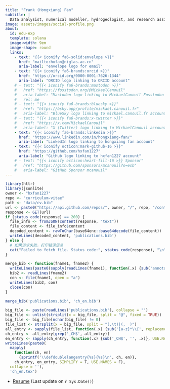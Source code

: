 ```yaml
---
title: "Frank (Hongxiang) Fan"
subtitle: |
  Data analysist, numerical modeller, hydrogeologist, and research assitant
image: assets/images/social-profile.png
about:
  id: edu-exp
  template: solana
  image-width: 9em
  image-shape: round
  links:
    - text: "{{< iconify fa6-solid:envelope >}}"
      href: "mailto:hxfan@niglas.ac.cn"
      aria-label: "envelope logo for email"
    - text: "{{< iconify fa6-brands:orcid >}}"
      href: "https://orcid.org/0000-0001-7626-1344"
      aria-label: "ORCID logo linking to ORCID account"
    # - text: "{{< iconify fa6-brands:mastodon >}}"
    #   href: "https://fosstodon.org/@MickaelCanouil"
    #   aria-label: "Mastodon logo linking to MickaelCanouil Fosstodon account"
    #   rel: me
    # - text: "{{< iconify fa6-brands:bluesky >}}"
    #   href: "https://bsky.app/profile/mickael.canouil.fr"
    #   aria-label: "BlueSky logo linking to mickael.canouil.fr account"
    # - text: "{{< iconify fa6-brands:x-twitter >}}"
    #   href: "https://x.com/MickaelCanouil"
    #   aria-label: "X (Twitter) logo linking to MickaelCanouil account"
    - text: "{{< iconify fa6-brands:linkedin >}}"
      href: "https://www.linkedin.com/in/hongxiang-fan/"
      aria-label: "LinkedIn logo linking to hongxiang fan account"
    - text: "{{< iconify octicon:mark-github-16 >}}"
      href: "https://github.com/hxfan1227"
      aria-label: "GitHub logo linking to hxfan1227 account"
    # - text: "{{< iconify octicon:heart-fill-16 >}} Sponsor"
    #   href: "https://github.com/sponsors/mcanouil?o=esb"
    #   aria-label: "GitHub Sponsor mcanouil"
---
```


```r
library(httr)
library(jsonlite)
owner <- "hxfan1227"  
repo <- "curriculum-vitae"   
path <- "data/cv.bib"
url <- paste0("https://api.github.com/repos/", owner, "/", repo, "/contents/", path)
response <- GET(url)
if (status_code(response) == 200) {
  file_info <- fromJSON(content(response, "text"))
  file_content <- file_info$content
  decoded_content <- rawToChar(base64enc::base64decode(file_content))
  writeLines(decoded_content, 'publications.bib')
} else {
  # 如果请求失败，打印错误信息
  cat("Failed to fetch file. Status code:", status_code(response), "\n")
}

merge_bib <- function(fname1, fname2) {
  writeLines(paste0(sapply(readLines(fname1), function(.x) {sub('annotaion', replacement = 'author+an', .x)}, USE.NAMES = F), collapse = '\n'), fname1)
  bib2 <- readLines(fname2)
  con <- file(fname1, open = "a")
  writeLines(bib2, con)
  close(con)
}

merge_bib('publications.bib', 'ch_en.bib')

big_file <- paste(readLines('publications.bib'), collapse = "")
big_file <- unlist(strsplit(x = big_file, split = "@", fixed = TRUE))
big_file <- big_file[nchar(big_file) != 0]
file_list <- strsplit(x = big_file, split = "(,\t)|(,  )")
all_entry <- sapply(file_list, function(.x) {sub('[a-z]*\\{', replacement = '', x = .x[1])}, USE.NAMES = F)
ch_entry <- all_entry[grep('_CH$', all_entry)]
en_entry <- sapply(ch_entry, function(.x) {sub('_CH$', '', .x)}, USE.NAMES = F)
writeLines(paste0(
  mapply(
    function(ch, en) 
      {sprintf('\\defdoublelangentry{%s}{%s}\n', ch, en)}, 
    ch_entry, en_entry, SIMPLIFY = T, USE.NAMES = F), 
  collapse = ''), 
  'ch_en.tex')
```


- [Resume](resume.pdf) (Last update on `r Sys.Date()`)

